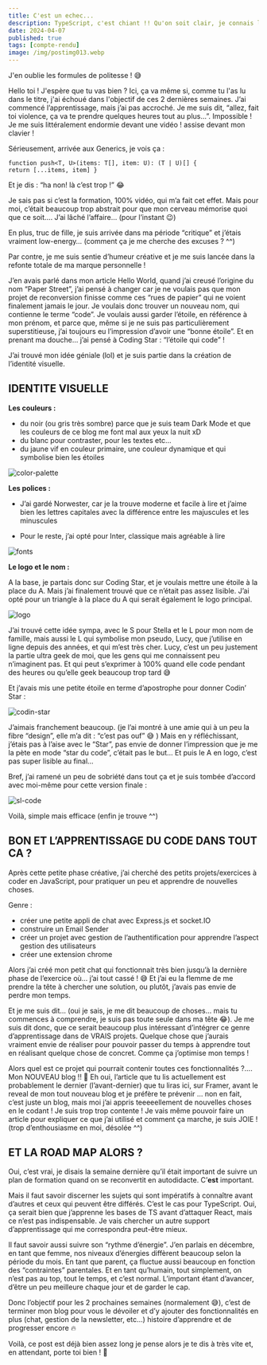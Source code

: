 ```yaml
---
title: C'est un echec...
description: TypeScript, c'est chiant !! Qu'on soit clair, je connais les avantages d'utiliser TypeScript dans un projet, et je serais ravie de l'utiliser. Je t'assure ! Mais APPRENDRE la syntaxe TypeScript, c'est vraiment pas fun !
date: 2024-04-07
published: true
tags: [compte-rendu]
image: /img/postimg013.webp
---
```


J'en oublie les formules de politesse ! 😅

Hello toi ! J'espère que tu vas bien ? Ici, ça va même si, comme tu l'as lu dans le titre, j'ai échoué dans l'objectif de ces 2 dernières semaines. J’ai commencé l’apprentissage, mais j’ai pas accroché. Je me suis dit, “allez, fait toi violence, ça va te prendre quelques heures tout au plus…”. Impossible ! Je me suis littéralement endormie devant une vidéo ! assise devant mon clavier !

Sérieusement, arrivée aux Generics, je vois ça :

```mdx
function push<T, U>(items: T[], item: U): (T | U)[] {
return [...items, item] }
```

Et je dis : “ha non! là c’est trop !” 😂

Je sais pas si c’est la formation, 100% vidéo, qui m’a fait cet effet. Mais pour moi, c’était beaucoup trop abstrait pour que mon cerveau mémorise quoi que ce soit…. J’ai lâché l’affaire… (pour l’instant 😉)

En plus, truc de fille, je suis arrivée dans ma période “critique” et j’étais vraiment low-energy… (comment ça je me cherche des excuses ? ^^)

Par contre, je me suis sentie d’humeur créative et je me suis lancée dans la refonte totale de ma marque personnelle !

J’en avais parlé dans mon article Hello World, quand j’ai creusé l’origine du nom “Paper Street”, j’ai pensé à changer car je ne voulais pas que mon projet de reconversion finisse comme ces “rues de papier” qui ne voient finalement jamais le jour. Je voulais donc trouver un nouveau nom, qui contienne le terme “code”. Je voulais aussi garder l’étoile, en référence à mon prénom, et parce que, même si je ne suis pas particulièrement superstitieuse, j’ai toujours eu l’impression d’avoir une “bonne étoile”. Et en prenant ma douche… j’ai pensé à Coding Star : “l’étoile qui code” !

J’ai trouvé mon idée géniale (lol) et je suis partie dans la création de l’identité visuelle.

## IDENTITE VISUELLE

**Les couleurs :**

- du noir (ou gris très sombre) parce que je suis team Dark Mode et que les couleurs de ce blog me font mal aux yeux la nuit xD
- du blanc pour contraster, pour les textes etc…
- du jaune vif en couleur primaire, une couleur dynamique et qui symbolise bien les étoiles

![color-palette](../img/colors.webp)

**Les polices :**

- J’ai gardé Norwester, car je la trouve moderne et facile à lire et j’aime bien les lettres capitales avec la différence entre les majuscules et les minuscules

- Pour le reste, j’ai opté pour Inter, classique mais agréable à lire

![fonts](../img/fonts.webp)

**Le logo et le nom :**

A la base, je partais donc sur Coding Star, et je voulais mettre une étoile à la place du A. Mais j’ai finalement trouvé que ce n’était pas assez lisible. J’ai opté pour un triangle à la place du A qui serait également le logo principal.

![logo](../img/vector.webp)

J’ai trouvé cette idée sympa, avec le S pour Stella et le L pour mon nom de famille, mais aussi le L qui symbolise mon pseudo, Lucy, que j’utilise en ligne depuis des années, et qui m’est très cher. Lucy, c’est un peu justement la partie ultra geek de moi, que les gens qui me connaissent peu n’imaginent pas. Et qui peut s’exprimer à 100% quand elle code pendant des heures ou qu’elle geek beaucoup trop tard 😅

Et j’avais mis une petite étoile en terme d’apostrophe pour donner Codin’ Star :

![codin-star](../img/codinstar.webp)

J’aimais franchement beaucoup. (je l’ai montré à une amie qui à un peu la fibre “design”, elle m’a dit : “c’est pas ouf” 😅 ) Mais en y réfléchissant, j’étais pas à l’aise avec le “Star”, pas envie de donner l’impression que je me la pète en mode “star du code”, c’était pas le but… Et puis le A en logo, c’est pas super lisible au final…

Bref, j’ai ramené un peu de sobriété dans tout ça et je suis tombée d’accord avec moi-même pour cette version finale :

![sl-code](../img/slcode.webp)

Voilà, simple mais efficace (enfin je trouve ^^)

## BON ET L’APPRENTISSAGE DU CODE DANS TOUT CA ?

Après cette petite phase créative, j’ai cherché des petits projets/exercices à coder en JavaScript, pour pratiquer un peu et apprendre de nouvelles choses.

Genre :

- créer une petite appli de chat avec Express.js et socket.IO
- construire un Email Sender
- créer un projet avec gestion de l’authentification pour apprendre l’aspect gestion des utilisateurs
- créer une extension chrome

Alors j’ai créé mon petit chat qui fonctionnait très bien jusqu’à la dernière phase de l’exercice où… j’ai tout cassé ! 😅 Et j’ai eu la flemme de me prendre la tête à chercher une solution, ou plutôt, j’avais pas envie de perdre mon temps.

Et je me suis dit… (oui je sais, je me dit beaucoup de choses… mais tu commences à comprendre, je suis pas toute seule dans ma tête 😂). Je me suis dit donc, que ce serait beaucoup plus intéressant d’intégrer ce genre d’apprentissage dans de VRAIS projets. Quelque chose que j’aurais vraiment envie de réaliser pour pouvoir passer du temps à apprendre tout en réalisant quelque chose de concret. Comme ça j’optimise mon temps !

Alors quel est ce projet qui pourrait contenir toutes ces fonctionnalités ?…. Mon NOUVEAU blog !! 🤩 Eh oui, l’article que tu lis actuellement est probablement le dernier (l’avant-dernier) que tu liras ici, sur Framer, avant le reveal de mon tout nouveau blog et je préfère te prévenir … non en fait, c’est juste un blog, mais moi j’ai appris teeeeellement de nouvelles choses en le codant ! Je suis trop trop contente ! Je vais même pouvoir faire un article pour expliquer ce que j’ai utilisé et comment ça marche, je suis JOIE ! (trop d’enthousiasme en moi, désolée ^^)

## ET LA ROAD MAP ALORS ?

Oui, c’est vrai, je disais la semaine dernière qu’il était important de suivre un plan de formation quand on se reconvertit en autodidacte. C’**est** important.

Mais il faut savoir discerner les sujets qui sont impératifs à connaître avant d’autres et ceux qui peuvent être différés. C’est le cas pour TypeScript. Oui, ça serait bien que j’apprenne les bases de TS avant d’attaquer React, mais ce n’est pas indispensable. Je vais chercher un autre support d’apprentissage qui me correspondra peut-être mieux.

Il faut savoir aussi suivre son “rythme d’énergie”. J’en parlais en décembre, en tant que femme, nos niveaux d’énergies diffèrent beaucoup selon la période du mois. En tant que parent, ça fluctue aussi beaucoup en fonction des “contraintes” parentales. Et en tant qu’humain, tout simplement, on n’est pas au top, tout le temps, et c’est normal. L’important étant d’avancer, d’être un peu meilleure chaque jour et de garder le cap.

Donc l’objectif pour les 2 prochaines semaines (normalement 😅), c’est de terminer mon blog pour vous le dévoiler et d’y ajouter des fonctionnalités en plus (chat, gestion de la newsletter, etc…) histoire d’apprendre et de progresser encore 🔥

Voilà, ce post est déjà bien assez long je pense alors je te dis à très vite et, en attendant, porte toi bien ! 💫
